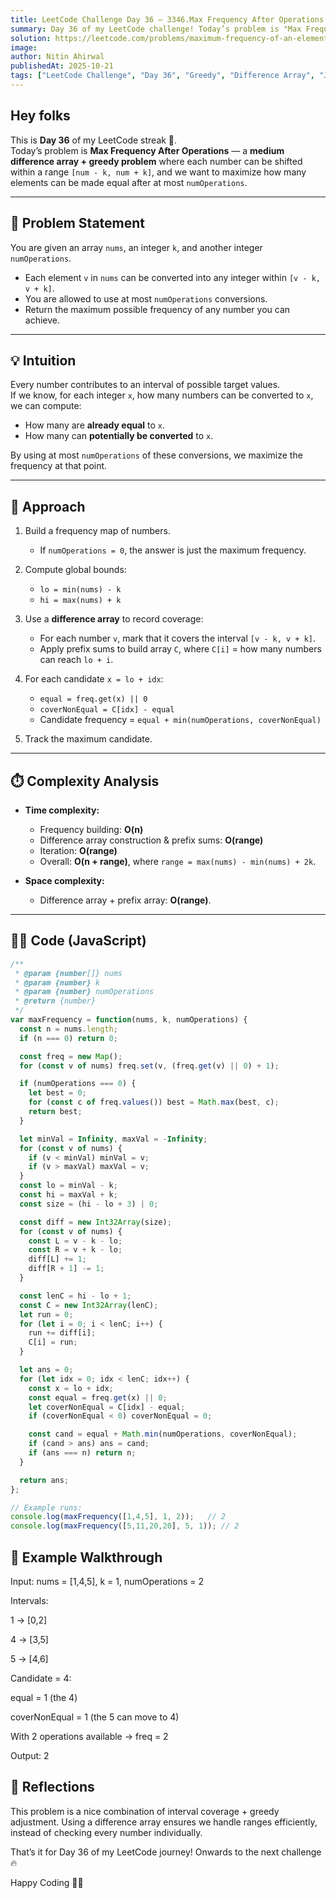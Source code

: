 ```yaml
---
title: LeetCode Challenge Day 36 — 3346.Max Frequency After Operations  
summary: Day 36 of my LeetCode challenge! Today’s problem is "Max Frequency After Operations". I explore how to use range contribution + difference arrays to maximize element frequency, analyze complexity, and share my JavaScript solution.  
solution: https://leetcode.com/problems/maximum-frequency-of-an-element-after-performing-operations-i/solutions/7292943/3346-maximum-frequency-of-an-element-aft-reww  
image:  
author: Nitin Ahirwal  
publishedAt: 2025-10-21  
tags: ["LeetCode Challenge", "Day 36", "Greedy", "Difference Array", "JavaScript", "Medium", "Portfolio"]  
---
```


## Hey folks

This is **Day 36** of my LeetCode streak 🚀.  
Today’s problem is **Max Frequency After Operations** — a **medium difference array + greedy problem** where each number can be shifted within a range `[num - k, num + k]`, and we want to maximize how many elements can be made equal after at most `numOperations`.

---

## 📌 Problem Statement

You are given an array `nums`, an integer `k`, and another integer `numOperations`.  

- Each element `v` in `nums` can be converted into any integer within `[v - k, v + k]`.  
- You are allowed to use at most `numOperations` conversions.  
- Return the maximum possible frequency of any number you can achieve.

---

## 💡 Intuition

Every number contributes to an interval of possible target values.  
If we know, for each integer `x`, how many numbers can be converted to `x`, we can compute:  

- How many are **already equal** to `x`.  
- How many can **potentially be converted** to `x`.  

By using at most `numOperations` of these conversions, we maximize the frequency at that point.

---

## 🔑 Approach

1. Build a frequency map of numbers.  
   - If `numOperations = 0`, the answer is just the maximum frequency.

2. Compute global bounds:  
   - `lo = min(nums) - k`  
   - `hi = max(nums) + k`  

3. Use a **difference array** to record coverage:  
   - For each number `v`, mark that it covers the interval `[v - k, v + k]`.  
   - Apply prefix sums to build array `C`, where `C[i]` = how many numbers can reach `lo + i`.

4. For each candidate `x = lo + idx`:  
   - `equal = freq.get(x) || 0`  
   - `coverNonEqual = C[idx] - equal`  
   - Candidate frequency = `equal + min(numOperations, coverNonEqual)`  

5. Track the maximum candidate.

---

## ⏱️ Complexity Analysis

- **Time complexity:**  
  - Frequency building: **O(n)**  
  - Difference array construction & prefix sums: **O(range)**  
  - Iteration: **O(range)**  
  - Overall: **O(n + range)**, where `range = max(nums) - min(nums) + 2k`.

- **Space complexity:**  
  - Difference array + prefix array: **O(range)**.  

---

## 🧑‍💻 Code (JavaScript)

```javascript
/**
 * @param {number[]} nums
 * @param {number} k
 * @param {number} numOperations
 * @return {number}
 */
var maxFrequency = function(nums, k, numOperations) {
  const n = nums.length;
  if (n === 0) return 0;

  const freq = new Map();
  for (const v of nums) freq.set(v, (freq.get(v) || 0) + 1);

  if (numOperations === 0) {
    let best = 0;
    for (const c of freq.values()) best = Math.max(best, c);
    return best;
  }

  let minVal = Infinity, maxVal = -Infinity;
  for (const v of nums) {
    if (v < minVal) minVal = v;
    if (v > maxVal) maxVal = v;
  }
  const lo = minVal - k;
  const hi = maxVal + k;
  const size = (hi - lo + 3) | 0;

  const diff = new Int32Array(size);
  for (const v of nums) {
    const L = v - k - lo;
    const R = v + k - lo;
    diff[L] += 1;
    diff[R + 1] -= 1;
  }

  const lenC = hi - lo + 1;
  const C = new Int32Array(lenC);
  let run = 0;
  for (let i = 0; i < lenC; i++) {
    run += diff[i];
    C[i] = run;
  }

  let ans = 0;
  for (let idx = 0; idx < lenC; idx++) {
    const x = lo + idx;
    const equal = freq.get(x) || 0;
    let coverNonEqual = C[idx] - equal;
    if (coverNonEqual < 0) coverNonEqual = 0;

    const cand = equal + Math.min(numOperations, coverNonEqual);
    if (cand > ans) ans = cand;
    if (ans === n) return n;
  }

  return ans;
};

// Example runs:
console.log(maxFrequency([1,4,5], 1, 2));   // 2
console.log(maxFrequency([5,11,20,20], 5, 1)); // 2
```

## 🧪 Example Walkthrough

Input:
nums = [1,4,5], k = 1, numOperations = 2

Intervals:

1 → [0,2]

4 → [3,5]

5 → [4,6]

Candidate = 4:

equal = 1 (the 4)

coverNonEqual = 1 (the 5 can move to 4)

With 2 operations available → freq = 2

Output: 2

## 🎥 Reflections

This problem is a nice combination of interval coverage + greedy adjustment.
Using a difference array ensures we handle ranges efficiently, instead of checking every number individually.

That’s it for Day 36 of my LeetCode journey!
Onwards to the next challenge 🔥

Happy Coding 👨‍💻